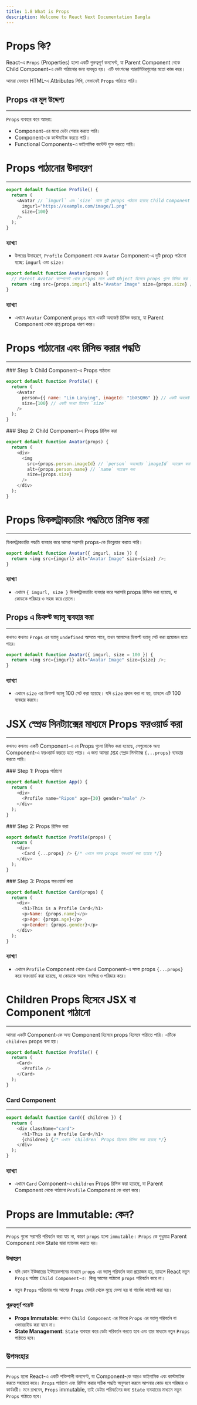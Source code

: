 ```yaml
---
title: 1.8 What is Props
description: Welcome to React Next Documentation Bangla
---
```



## <h1 className="bg-gradient-to-r from-blue-500 to-purple-500 inline-block text-transparent bg-clip-text text-3xl pt-2">Props কি?</h1>

React-এ `Props` (Properties) হলো একটি গুরুত্বপূর্ণ কনসেপ্ট, যা Parent Component থেকে Child Component-এ ডেটা পাঠানোর জন্য ব্যবহৃত হয়। এটি ফাংশনের প্যারামিটারগুলোর মতো কাজ করে।

আমরা যেভাবে HTML-এ Attributes লিখি, সেভাবেই `Props` পাঠাতে পারি।

## Props এর মূল উদ্দেশ্য

---

`Props` ব্যবহার করে আমরা:

- Component-এর মধ্যে ডেটা শেয়ার করতে পারি।
- Component-কে কাস্টমাইজ করতে পারি।
- Functional Components-এ ডাইনামিক কন্টেন্ট যুক্ত করতে পারি।

## <h1 className="bg-gradient-to-r from-blue-500 to-purple-500 inline-block text-transparent bg-clip-text text-3xl pt-2">Props পাঠানোর উদাহরণ</h1>

---

```javascript filename="Profile.jsx" {4,5}
export default function Profile() {
  return (
    <Avatar // `imgurl` এবং `size` নামে দুটি props পাঠানো হয়েছে Child Component Avatar-এ।
      imgurl="https://example.com/image/1.png"
      size={100}
    />
  );
}
```

### ব্যাখ্যা

- উপরের উদাহরণে, `Profile` Component থেকে `Avatar` Component-এ দুটি prop পাঠানো হচ্ছে: `imgurl` এবং `size`।

```javascript filename="Avatar.jsx" {5-7}
export default function Avatar(props) {
  // Parent Avatar কম্পোনেন্ট থেকে props নামে একটি Object হিসেবে props গুলো রিসিভ করা হয়েছে
  return <img src={props.imgurl} alt="Avatar Image" size={props.size} />;
}
```

### ব্যাখ্যা

- এখানে `Avatar` Component `props` নামে একটি অবজেক্ট রিসিভ করছে, যা Parent Component থেকে প্রাপ্ত props ধারণ করে।

## <h1 className="bg-gradient-to-r from-blue-500 to-purple-500 inline-block text-transparent bg-clip-text text-3xl pt-2">Props পাঠানোর এবং রিসিভ করার পদ্ধতি</h1>

---

<Steps>
<Step>
### Step 1: Child Component-এ Props পাঠানো

```javascript filename="Profile.jsx"
export default function Profile() {
  return (
    <Avatar
      person={{ name: "Lin Lanying", imageId: "1bX5QH6" }} // একটি অবজেক্ট হিসেবে `person`
      size={100} // একটি সংখ্যা হিসেবে `size`
    />
  );
}
```

</Step>
<Step>
### Step 2: Child Component-এ Props রিসিভ করা

```javascript filename="Avatar.jsx" {1,5-7}
export default function Avatar(props) {
  return (
    <div>
      <img
        src={props.person.imageId} // `person` অবজেক্টের `imageId` অ্যাক্সেস করা
        alt={props.person.name} // `name` অ্যাক্সেস করা
        size={props.size}
      />
    </div>
  );
}
```

</Step>
</Steps>

## <h1 className="bg-gradient-to-r from-blue-500 to-purple-500 inline-block text-transparent bg-clip-text text-3xl pt-2">Props ডিকন্সট্রাকচারিং পদ্ধতিতে রিসিভ করা</h1>

---

ডিকন্সট্রাকচারিং পদ্ধতি ব্যবহার করে আমরা সরাসরি props-কে ডিক্লেয়ার করতে পারি।

```javascript filename="Avatar.jsx" {1}
export default function Avatar({ imgurl, size }) {
  return <img src={imgurl} alt="Avatar Image" size={size} />;
}
```

### ব্যাখ্যা

- এখানে `{ imgurl, size }` ডিকন্সট্রাকচারিং ব্যবহার করে সরাসরি props রিসিভ করা হয়েছে, যা কোডকে পরিষ্কার ও সহজ করে তোলে।

## Props এ ডিফল্ট ভ্যালু ব্যবহার করা

---

কখনও কখনও `Props` এর ভ্যালু `undefined` আসতে পারে, তখন আমাদের ডিফল্ট ভ্যালু সেট করা প্রয়োজন হতে পারে।

```javascript filename="Avatar.jsx" {1}
export default function Avatar({ imgurl, size = 100 }) {
  return <img src={imgurl} alt="Avatar Image" size={size} />;
}
```

### ব্যাখ্যা

- এখানে `size` এর ডিফল্ট ভ্যালু 100 সেট করা হয়েছে। যদি `size` প্রদান করা না হয়, তাহলে এটি 100 ব্যবহার করবে।

## <h1 className="bg-gradient-to-r from-blue-500 to-purple-500 inline-block text-transparent bg-clip-text text-3xl pt-2">JSX স্প্রেড সিনট্যাক্সের মাধ্যমে Props ফরওয়ার্ড করা</h1>

---

কখনও কখনও একটি Component-এ যে Props গুলো রিসিভ করা হয়েছে, সেগুলোকে অন্য Component-এ ফরওয়ার্ড করতে হতে পারে। এ জন্য আমরা `JSX` স্প্রেড সিনট্যাক্স `{...props}` ব্যবহার করতে পারি।

<Steps>
<Step>
### Step 1: Props পাঠানো

```javascript filename="App.jsx" showLineNumbers
export default function App() {
  return (
    <div>
      <Profile name="Ripon" age={30} gender="male" />
    </div>
  );
}
```

</Step>
<Step>
### Step 2: Props রিসিভ করা

```javascript filename="Profile.jsx" showLineNumbers {1}
export default function Profile(props) {
  return (
    <div>
      <Card {...props} /> {/* এখানে সমস্ত props ফরওয়ার্ড করা হয়েছে */}
    </div>
  );
}
```

</Step>
<Step>
### Step 3: Props ফরওয়ার্ড করা

```javascript filename="Card.jsx" showLineNumbers {4}
export default function Card(props) {
  return (
    <div>
      <h1>This is a Profile Card</h1>
      <p>Name: {props.name}</p>
      <p>Age: {props.age}</p>
      <p>Gender: {props.gender}</p>
    </div>
  );
}
```

### ব্যাখ্যা

- এখানে `Profile` Component থেকে `Card` Component-এ সমস্ত props `{...props}` করে ফরওয়ার্ড করা হয়েছে, যা কোডকে আরও সংক্ষিপ্ত ও পরিষ্কার করে।

</Step>
</Steps>

## <h1 className="bg-gradient-to-r from-blue-500 to-purple-500 inline-block text-transparent bg-clip-text text-3xl pt-2">Children Props হিসেবে JSX বা Component পাঠানো</h1>

---

আমরা একটি Component-কে অন্য Component হিসেবে props হিসেবে পাঠাতে পারি। এটিকে `children` props বলা হয়।

```javascript filename="Card.jsx" showLineNumbers {3-5}
export default function Profile() {
  return (
    <Card>
      <Profile />
    </Card>
  );
}
```

### Card Component

---

```javascript filename="Card.jsx" showLineNumbers {1,5}
export default function Card({ children }) {
  return (
    <div className="card">
      <h1>This is a Profile Card</h1>
      {children} {/* এখানে `children` Props হিসেবে রিসিভ করা হয়েছে */}
    </div>
  );
}
```

### ব্যাখ্যা

- এখানে `Card` Component-এ `children` Props রিসিভ করা হয়েছে, যা Parent Component থেকে পাঠানো `Profile` Component কে ধারণ করে।

## <h1 className="bg-gradient-to-r from-blue-500 to-purple-500 inline-block text-transparent bg-clip-text text-3xl pt-2">Props are Immutable: কেন?</h1>

---

`Props` গুলো সরাসরি পরিবর্তন করা যায় না, কারণ `props` হলো `immutable`। `Props` কে শুধুমাত্র Parent Component থেকে State দ্বারা ম্যানেজ করতে হয়।

### উদাহরণ

- যদি কোন ইউজারের ইন্টারেকশনের মাধ্যমে `props` এর ভ্যালু পরিবর্তন করা প্রয়োজন হয়, তাহলে React নতুন `Props` পাঠায় `Child Component`-এ। কিন্তু আগের পাঠানো `props` পরিবর্তন করে না।

- নতুন `Props` পাঠানোর পর আগের `Props` মেমরি থেকে মুছে ফেলা হয় বা গার্বেজ কালেক্ট করা হয়।

### গুরুত্বপূর্ণ পয়েন্ট

- **Props Immutable**: কখনও `Child Component` এর ভিতর `Props` এর ভ্যালু পরিবর্তন বা ওভাররাইড করা যাবে না।
- **State Management**: `State` ব্যবহার করে ডেটা পরিবর্তন করতে হবে এবং তার মাধ্যমে নতুন `Props` পাঠাতে হবে।

## উপসংহার

---

`Props` হলো React-এ একটি শক্তিশালী কনসেপ্ট, যা Component-কে আরও ডাইনামিক এবং কাস্টমাইজ করতে সহায়তা করে। `Props` পাঠানো এবং রিসিভ করার সঠিক পদ্ধতি অনুসরণ করলে আপনার কোড হবে পরিষ্কার ও কার্যকরী। মনে রাখবেন, `Props` immutable, তাই ডেটার পরিবর্তনের জন্য `State` ব্যবহারের মাধ্যমে নতুন `Props` পাঠাতে হবে।
